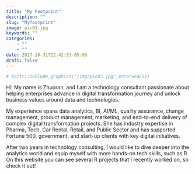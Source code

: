 ```yaml
---
title: "My Footprint"
description: ""
slug: "Myfootprint"
image: pic01.jpg
keywords: ""
categories: 
    - ""
    - ""
date: 2017-10-31T22:42:51-05:00
draft: false
---
```

```r
# knitr::include_graphics("/img/pic07.jpg",error=FALSE)
```

Hi! My name is Zhuoran, and I am a technology consultant passionate about helping enterprises advance in digital transformation journey and unlock business values around data and technologies. 

My experience spans data analytics, BI, AI/ML, quality assurance, change management, product management, marketing, and end-to-end delivery of complex digital transformation projects. She has industry expertise in Pharma, Tech, Car Rental, Retail, and Public Sector and has supported Fortune 500, government, and start-up clients with key digital initiatives.

After two years in technology consulting, I would like to dive deeper into the analytics world and equip myself with more hands-on tech skills, such as R. On this website you can see several R projects that I recently worked on, so check it out!